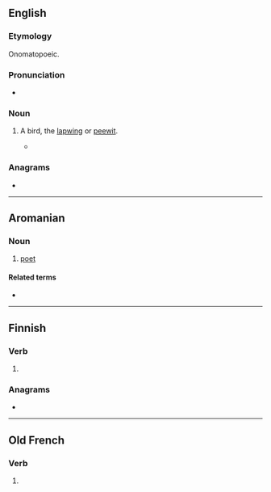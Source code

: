 ==English==
===Etymology===
Onomatopoeic.

===Pronunciation===
* {{IPA|en|/ˈpjuː.ɪt/}}

===Noun===
{{en-noun}}

# {{lb|en|obsolete}} A bird, the [[lapwing]] or [[peewit]].
#* {{rfquotek|en|François Leguat}}

{{Webster 1913}}

===Anagrams===
* {{anagrams|en|a=eptu|TUPE}}

----

==Aromanian==

===Noun===
{{head|rup|noun|g=m|plural|puets|definite singular|puetlu|definite plural|puetslji}}

# [[poet]]

====Related terms====
* {{l|rup|puizii}}

----

==Finnish==

===Verb===
{{head|fi|verb form}}

# {{fi-form of|pr=second-person|pl=singular|mood=indicative|tense=present|pukea}}

===Anagrams===
* {{anagrams|fi|a=eptu|eput}}

----

==Old French==

===Verb===
{{head|fro|verb form}}

# {{inflection of|fro|poeir||3|s|pres|indc}}